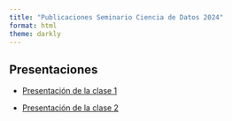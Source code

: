 ```yaml
---
title: "Publicaciones Seminario Ciencia de Datos 2024"
format: html
theme: darkly
---
```


## Presentaciones

-   [Presentación de la clase 1](./presentaciones/1-inicio-y-setup.html)

-   [Presentación de la clase 2](./presentaciones/2-sincronizar-repositorios-primer-codigo-y-analysis.html)
